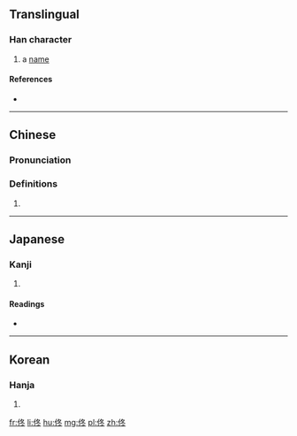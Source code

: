 ==Translingual==

===Han character===
{{Han char|rn=9|rad=人|as=05|sn=7|four=27233|canj=OHEY|ids=⿰亻冬}}

# a [[name]]

====References====
* {{Han ref|kx=0099.120|dkj=00522|dj=0211.030|hdz=10137.070|uh=4F5F|ud=20319|bh=CA63|bd=51811}}

----

==Chinese==
{{zh-forms}}

===Pronunciation===
{{zh-pron
|m=tóng
|c=tung4
|mc=y
|oc=y
|ma=
|cat=pn
}}

===Definitions===
# {{rfdef|lang=zh}}

----

==Japanese==

===Kanji===
{{ja-kanji|grade=|rs=人05}}

# {{defn|lang=ja|sort=人05}}

====Readings====
* {{ja-readings|on=[[とう]] (tō), [[ず]] (zu)|kun=}}

----

==Korean==

===Hanja===
{{ko-hanja|hangeul=퉁|rv=tung|mr=t'ung}}

# {{defn|lang=ko|sort=人05}}

[[fr:佟]]
[[li:佟]]
[[hu:佟]]
[[mg:佟]]
[[pl:佟]]
[[zh:佟]]